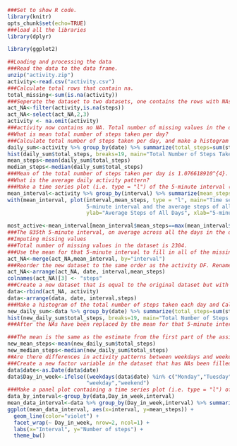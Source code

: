 
``` r
###Set to show R code.
library(knitr)
opts_chunk$set(echo=TRUE)
###load all the libraries
library(dplyr)

library(ggplot2)

##Loading and processing the data
###Read the data to the data frame.
unzip("activity.zip")
activity<-read.csv("activity.csv")
###Calculate total rows that contain na.
total_missing<-sum(is.na(activity))
###Seperate the dataset to two datasets, one contains the rows with NAs(act_NA), another one has no NAs(activity).Extract the rows with NAs, and remove the steps column.
act_NA<-filter(activity,is.na(steps))
act_NA<-select(act_NA,2,3)
activity <- na.omit(activity)
###activity now contains no NA. Total number of missing values in the dataset is 2304.
##What is mean total number of steps taken per day?
###Calculate total number of steps taken per day, and make a histogram of the total number of steps taken each day.
daily_sum<-activity %>% group_by(date) %>% summarize(total_steps=sum(steps))
hist(daily_sum$total_steps, breaks=19, main="Total Number of Steps Taken Each Day", xlab="Daily Total Steps")
mean_steps<-mean(daily_sum$total_steps)
median_steps<-median(daily_sum$total_steps)
###Mean of the total number of steps taken per day is 1.076618910^{4}. Median of the total number of steps taken per day is 10765.
##What is the average daily activity pattern?
###Make a time series plot (i.e. type = "l") of the 5-minute interval (x-axis) and the average number of steps taken, averaged across all days (y-axis)
mean_interval<-activity %>% group_by(interval) %>% summarize(mean_steps=mean(steps))
with(mean_interval, plot(interval,mean_steps, type = "l", main="Time series plot of the 
                         5-minute interval and the average steps of all days", 
                         ylab="Average Steps of All Days", xlab="5-minute intervals"))

most_active<-mean_interval[mean_interval$mean_steps==max(mean_interval$mean_steps),][1]
###The 835th 5-minute interval, on average across all the days in the dataset, contains the maximum number of steps.
##Imputing missing values
###Total number of missing values in the dataset is 2304.
###Use the mean for that 5-minute interval to fill in all of the missing values in the dataset. Merge act_NA(dataset with NAs) with the mean_interval table. Now the steps are replaced withthe mean for that 5-minute interval.
act_NA<-merge(act_NA,mean_interval, by="interval")
###Reorder the new dataset to the same order as the activity DF. Rename the column to steps.
act_NA<-arrange(act_NA, date, interval,mean_steps)
colnames(act_NA)[3] <- "steps"
###Create a new dataset that is equal to the original dataset but with the missing data filled in by combining the new DF with activity.
data<-rbind(act_NA, activity)
data<-arrange(data, date, interval,steps)
###Make a histogram of the total number of steps taken each day and Calculate and report the mean and median total number of steps taken per day.
new_daily_sum<-data %>% group_by(date) %>% summarize(total_steps=sum(steps))
hist(new_daily_sum$total_steps, breaks=19, main="Total Number of Steps Taken Each Day", xlab="Daily Total Steps")
###After the NAs have been replaced by the mean for that 5-minute interval, the mean of the total number of steps taken per day is 1.076618910^{4}. The median of the total number of steps taken per day is 1.076618910^{4}.

###The mean is the same as the estimate from the first part of the assignment. The median has been shifted a little to the right. After imput the missing data with the mean of that five-minute interval the peak number of the daily steps is bigger.
new_mean_steps<-mean(new_daily_sum$total_steps)
new_median_steps<-median(new_daily_sum$total_steps)
##Are there differences in activity patterns between weekdays and weekends?
###Create a new factor variable in the dataset that has NAs been filled with two levels - "weekday" and "weekend" indicating whether a given date is a weekday or weekend day.
data$date<-as.Date(data$date)
data$Day_in_week<-ifelse((weekdays(data$date) %in% c("Monday","Tuesday","Wednesday","Thursday","Friday")), 
                         "weekday","weekend")
###Make a panel plot containing a time series plot (i.e. type = "l") of the 5-minute interval (x-axis) and the average number of steps taken, averaged across all weekday days or weekend days (y-axis).
data_by_interval<-group_by(data,Day_in_week,interval)
mean_data_interval<-data %>% group_by(Day_in_week,interval) %>% summarize(mean_steps=mean(steps))
ggplot(mean_data_interval, aes(x=interval, y=mean_steps)) + 
  geom_line(color="violet") + 
  facet_wrap(~ Day_in_week, nrow=2, ncol=1) +
  labs(x="Interval", y="Number of steps") +
  theme_bw()


```